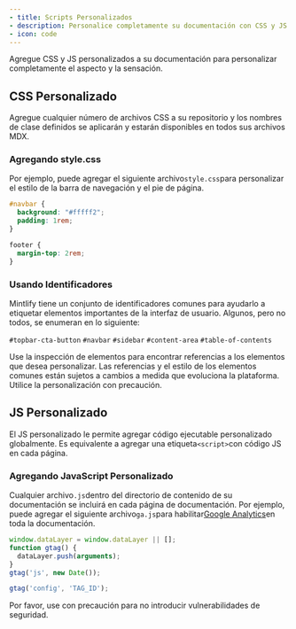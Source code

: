 ```yaml
---
- title: Scripts Personalizados
- description: Personalice completamente su documentación con CSS y JS personalizados
- icon: code
---
```


Agregue CSS y JS personalizados a su documentación para personalizar completamente el aspecto y la sensación.

## CSS Personalizado

Agregue cualquier número de archivos CSS a su repositorio y los nombres de clase definidos se aplicarán y estarán disponibles en todos sus archivos MDX.

### Agregando style.css

Por ejemplo, puede agregar el siguiente archivo`style.css`para personalizar el estilo de la barra de navegación y el pie de página.

```css
#navbar {
  background: "#fffff2";
  padding: 1rem;
}

footer {
  margin-top: 2rem;
}
```

### Usando Identificadores

Mintlify tiene un conjunto de identificadores comunes para ayudarlo a etiquetar elementos importantes de la interfaz de usuario. Algunos, pero no todos, se enumeran en lo siguiente:

`#topbar-cta-button` `#navbar` `#sidebar` `#content-area` `#table-of-contents`

<Tip>
  Use la inspección de elementos para encontrar referencias a los elementos que desea personalizar.
</Tip>

<Warning>
  Las referencias y el estilo de los elementos comunes están sujetos a cambios a medida que evoluciona la plataforma. Utilice la personalización con precaución.
</Warning>

## JS Personalizado

El JS personalizado le permite agregar código ejecutable personalizado globalmente. Es equivalente a agregar una etiqueta`<script>`con código JS en cada página.

### Agregando JavaScript Personalizado

Cualquier archivo`.js`dentro del directorio de contenido de su documentación se incluirá en cada página de documentación. Por ejemplo, puede agregar el siguiente archivo`ga.js`para habilitar[Google Analytics](https://marketingplatform.google.com/about/analytics)en toda la documentación.

```js
window.dataLayer = window.dataLayer || [];
function gtag() {
  dataLayer.push(arguments);
}
gtag('js', new Date());

gtag('config', 'TAG_ID');
```

<Warning>
  Por favor, use con precaución para no introducir vulnerabilidades de seguridad.
</Warning>
